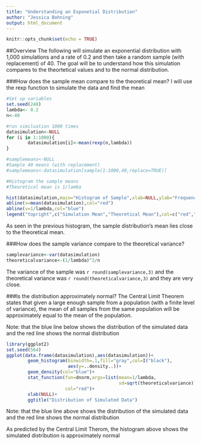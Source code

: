 ---
title: "Understanding an Exponetial Distribution"
author: "Jessica Bohning"
output: html_document
---

```{r setup, include=FALSE}
knitr::opts_chunk$set(echo = TRUE)
```
##Overview
The following will simulate an exponential distribution with 1,000 simulations
and a rate of 0.2 and then take a random sample (with replacement) of 40. The goal will be to understand how this simulation compares to the theortetical values and to the normal distribution.

###How does the sample mean compare to the theoretical mean?
I will use the rexp function to simulate the data and find the mean
```{r cache=TRUE}
#Set up variables
set.seed(248)
lambda<- 0.2
n<-40

#run similuation 1000 times
datasimulation<-NULL
for (i in 1:1000){
        datasimulation[i]<-mean(rexp(n,lambda))
}

#samplemeans<-NULL
#Sample 40 means (with replacement)
#samplemeans<-datasimulation[sample(1:1000,40,replace=TRUE)]

#Histogram the sample means
#Theoretical mean is 1/lamba

hist(datasimulation,main="Histogram of Sample",xlab=NULL,ylab="Frequency")
abline(v=mean(datasimulation),col="red")
abline(v=1/lambda,col="blue")
legend("topright",c("Simulation Mean","Theoretical Mean"),col=c("red","blue"),lwd=1)
```

As seen in the previous histogram, the sample distribution's mean lies close to
the theoretical mean. 


###How does the sample variance compare to the theoretical variance?
```{r cache=TRUE}
samplevariance<-var(datasimulation)
theoreticalvariance<-(1/lambda)^2/n
```

The variance of the sample was `r round(samplevariance,3)` and the theoretical
variance was `r round(theoreticalvariance,3)` and they are very close.

###Is the distribution approximately normal?
The Central Limit Theorem states that given a large enough sample from a population (with a finite level of variance), the mean of all samples from the same population will be approximately equal to the mean of the population.

Note: that the blue line below shows the distribution of the simulated data and
the red line shows the normal distribution

```{r cache=TRUE}
library(ggplot2)
set.seed(564)
ggplot(data.frame(datasimulation),aes(datasimulation))+
        geom_histogram(binwidth=.1,fill="gray",col=I("black"),
                       aes(y=..density..))+
        geom_density(col="blue")+
        stat_function(fun=dnorm,args=list(mean=1/lambda,
                                          sd=sqrt(theoreticalvariance)),
                      col="red")+
        xlab(NULL)+
        ggtitle("Distribution of Simulated Data")
```

Note: that the blue line above shows the distribution of the simulated data and
the red line shows the normal distribution

As predicted by the Central Limit Therom, the histogram  above shows the simulated distribution is
approximately normal